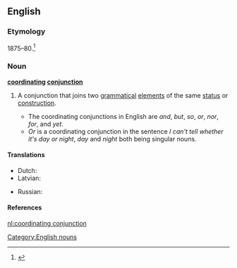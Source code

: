 ==English==

===Etymology===
1875–80.<ref>{{R:Dictionary.com 1.1}}</ref>

===Noun===
'''[[coordinating]] [[conjunction]]'''

# {{grammar}} A conjunction that joins two [[grammatical]] [[element]]s of the same [[status]] or [[construction]].
#*The coordinating conjunctions in English are ''and'', ''but'', ''so'', ''or'', ''nor'', ''for'', and ''yet''.
#*''Or'' is a coordinating conjunction in the sentence ''I can't tell whether it's day or night'', ''day'' and ''night'' both being singular nouns.

====Translations====
{{trans-top|conjunction that joins two grammatical elements of the same status or construction}}
*Dutch: {{t-|nl|nevenschikkend voegwoord|n}}
* Latvian: {{t|lv|sakārtojuma saiklis|m}}
{{trans-mid}}
*Russian: {{t-|ru|сочинительный союз|m|tr=sočinít'el'nyj sojúz}}
{{trans-bottom}}

====References====
<references />

[[Category:English nouns]]

[[nl:coordinating conjunction]]